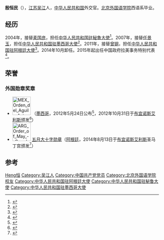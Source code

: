 {{Infobox person
|姓名=殷恒民
|图像=
|出生日期=1957年3月
|出生地=[[江苏|江苏]][[吴江|吴江]]
|死亡日期=
|死亡地=
|国籍={{PRC}}
|母校=[[北京外国语学院|北京外国语学院]]
|配偶=娄平<ref>{{cite web |title=驻阿根廷大使殷恒民抵阿履新 |url=http://world.people.com.cn/GB/13795786.html |publisher=人民网 |date=2011年1月24日 |access-date=2019年7月22日 |archive-url=https://web.archive.org/web/20150429222707/http://world.people.com.cn/GB/13795786.html |archive-date=2015年4月29日 |dead-url=yes }}</ref>
|职业=
|民族=汉族
|奖项= {{五月勋章|type=1}}}}
'''殷恒民'''（{{bd|1957年|3月||}}），[[江苏|江苏]][[吴江|吴江]]人，[[中华人民共和国|中华人民共和国]]外交官。[[北京外国语学院|北京外国语学院]]西语系毕业。

== 经历 ==
2004年，接替[[麦国彦|麦国彦]]，担任[[中国驻秘鲁大使列表|中华人民共和国驻秘鲁大使]]<ref>{{cite web|author=中华人民共和国外交部|title=中国驻秘鲁历任大使|url=http://www.mfa.gov.cn/chn/pds/ziliao/wjrw/2167/2174/t9288.htm|publisher=中华人民共和国外交部|accessdate=2012-03-09}}</ref>。2007年，接替[[任景玉|任景玉]]，担任[[中国驻墨西哥大使列表|中华人民共和国驻墨西哥大使]]<ref>{{cite web|author=中华人民共和国外交部|title=中国驻墨西哥历任大使|url=http://www.mfa.gov.cn/chn/pds/ziliao/wjrw/2167/2174/t9289.htm|publisher=中华人民共和国外交部|accessdate=2012-03-09}}</ref>。2011年，接替[[曾钢|曾钢]]，担任[[中国驻阿根廷大使列表|中华人民共和国驻阿根廷大使]]<ref>{{cite web|author=中华人民共和国外交部|title=中国驻阿根廷历任大使|url=http://www.mfa.gov.cn/chn/pds/ziliao/wjrw/2167/2174/t9278.htm|publisher=中华人民共和国外交部|accessdate=2012-03-09}}</ref>。2014年10月卸任。2015年起出任中国政府拉美事务特别代表<ref>{{cite web |author=蒋子文 |title=殷恒民任中国政府拉美事务特别代表，曾先后任驻拉美三国大使 |url=https://www.thepaper.cn/newsDetail_forward_1368912 |publisher=[[澎湃新闻|澎湃新闻]] |date=2015年8月27日 |access-date=2019年7月22日 |archive-date=2020年9月5日 |archive-url=https://web.archive.org/web/20200905000832/https://www.thepaper.cn/newsDetail_forward_1368912 |dead-url=no }}</ref>。
==荣誉==
===外国勋章奖章===
* [[File:MEX_Orden_del_Aguila_Azteca_2011_Banda_BAR.svg|60px]] {{link-es|墨西哥阿兹特克雄鹰大绶勋章|Orden Mexicana del Águila Azteca}}（[[墨西哥|墨西哥]]，2012年5月24日公布<ref>{{es}}{{cite web |url=https://dof.gob.mx/nota_detalle.php?codigo=5251502&fecha=24/05/2012 |title=  ACUERDO por el que se otorga la Condecoración de la Orden Mexicana del Aguila Azteca, en grado de Banda, al Excelentísimo señor Embajador Hengmin Yin, ex Embajador de la República Popular China en México. |publisher=Diario Oficial de la Federación |date=2012-05-24 |accessdate=2022-01-16 |archive-date= |archive-url= |dead-url=no }}</ref>，2012年10月31日于[[布宜诺斯艾利斯|布宜诺斯艾利斯]]颁发<ref>{{cite web |url=http://ar.chineseembassy.org/zagx/zzgx/201211/t20121102_4926073.htm |title=墨西哥政府向殷恒民大使授勋 |publisher=中华人民共和国驻阿根廷共和国大使馆 |date=2012-11-02 |accessdate=2022-01-16 |archive-date=2020-09-04 |archive-url=https://web.archive.org/web/20200904235431/http://ar.chineseembassy.org/chn/zagx/zzgx/t984904.htm |dead-url=no }}</ref>）
* [[File:ARG_Order_of_May_-_Grand_Cross_BAR.png|60px]] [[五月勋章|五月大十字勋章]]（[[阿根廷|阿根廷]]，2014年8月13日于[[布宜诺斯艾利斯|布宜诺斯艾利斯]]圣马丁宫颁发<ref>{{cite web |title=阿根廷政府向殷恒民大使授勋 |url=http://ar.chineseembassy.org/zagx/zzgx/201408/t20140816_4926906.htm |publisher=中华人民共和国驻阿根廷共和国大使馆 |date=2014-08-16 |accessdate=2022-01-16 |archive-date=2022-01-16 |archive-url=https://web.archive.org/web/20220116105914/http://ar.chineseembassy.org/zagx/zzgx/201408/t20140816_4926906.htm |dead-url=no }}</ref>）

== 参考 ==
{{reflist|2}}
{{start box}}
{{s-dip}}
{{succession box|[[麦国彦|麦国彦]]|[[高正月|高正月]]|[[中国驻秘鲁大使列表|中华人民共和国驻秘鲁大使]]|2004年12月-2007年2月}}
{{succession box|[[任景玉|任景玉]]|[[曾钢|曾钢]]|[[中国驻墨西哥大使列表|中华人民共和国驻墨西哥大使]]|2007年2月-2010年12月}}
{{succession box|[[曾钢|曾钢]]|[[杨万明_(外交官)|楊萬明]]|[[中国驻阿根廷大使列表|中华人民共和国驻阿根廷大使]]|2011年1月-2014年9月}}
{{succession box||[[刘玉琴|刘玉琴]]|[[中国政府|中国政府]][[拉美|拉美]]事务特别代表|2015年－2018年}}
{{end box}}

{{Authority control}}
{{DEFAULTSORT:Yin Hengmin}}
[[Category:殷姓|Heng恒]]
[[Category:吴江人|Category:吴江人]]
[[Category:中国共产党党员|Category:中国共产党党员]]
[[Category:北京外国语学院校友|Category:北京外国语学院校友]]
[[Category:中华人民共和国驻阿根廷大使|Category:中华人民共和国驻阿根廷大使]]
[[Category:中华人民共和国驻秘鲁大使|Category:中华人民共和国驻秘鲁大使]]
[[Category:中华人民共和国驻墨西哥大使|Category:中华人民共和国驻墨西哥大使]]